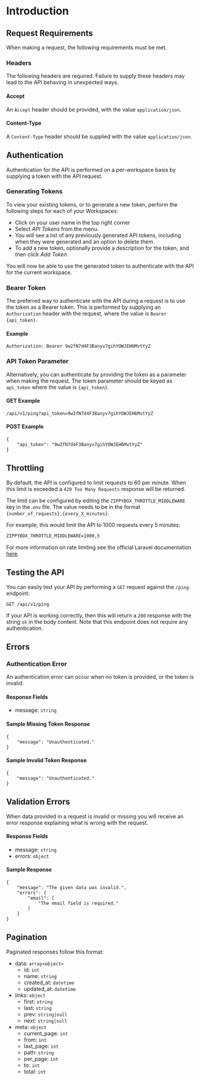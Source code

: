 # Introduction

## Request Requirements

When making a request, the following requirements must be met.

### Headers

The following headers are required. Failure to supply these headers may lead to the API behaving in unexpected ways.

#### Accept
An `Accept` header should be provided, with the value `application/json`.

#### Content-Type
A `Content-Type` header should be supplied with the value `application/json`.

## Authentication

Authentication for the API is performed on a per-workspace basis by supplying a token with the API request.

### Generating Tokens

To view your existing tokens, or to generate a new token, perform the following steps for each of your Workspaces:

  - Click on your user name in the top right corner
  - Select _API Tokens_ from the menu.
  - You will see a list of any previously generated API tokens, including when they were generated and an option to delete them.
  - To add a new token, optionally provide a description for the token, and then click _Add Token_.

You will now be able to use the generated token to authenticate with the API for the current workspace.

### Bearer Token

The preferred way to authenticate with the API during a request is to use the token as a Bearer token. This is performed by supplying an `Authorization` header with the request, where the value is `Bearer {api_token}`.

#### Example

```
Authorization: Bearer 9w2fN7d4F3Banyv7gihYOWJEH6MvtYyZ
```

### API Token Parameter

Alternatively, you can authenticate by providing the token as a parameter when making the request. The token parameter should be keyed as `api_token` where the value is `{api_token}`.

#### GET Example

```
/api/v1/ping?api_token=9w2fN7d4F3Banyv7gihYOWJEH6MvtYyZ
```

#### POST Example

```
{
    "api_token": "9w2fN7d4F3Banyv7gihYOWJEH6MvtYyZ"
}
```

## Throttling

By default, the API is configured to limit requests to 60 per minute. When this limit is exceeded a `429 Too Many Requests` response will be returned.

The limit can be configured by editing the `ZIPPYBOX_THROTTLE_MIDDLEWARE` key in the`.env` file. The value needs to be in the format `{number_of_requests},{every_X_minutes}`.

For example, this would limit the API to 1000 requests every 5 minutes:

```markdown
ZIPPYBOX_THROTTLE_MIDDLEWARE=1000,5
```

For more information on rate limiting see the official Laravel documentation [here](https://laravel.com/docs/master/routing#rate-limiting).

## Testing the API

You can easily test your API by performing a `GET` request against the `/ping` endpoint:

`GET /api/v1/ping`

If your API is working correctly, then this will return a `200` response with the string `ok` in the body content. Note that this endpoint does not require any authentication.

## Errors

### Authentication Error

An authentication error can occur when no token is provided, or the token is invalid.

#### Response Fields

- message: `string`

#### Sample Missing Token Response

```
{
    "message": "Unauthenticated."
}
```

#### Sample Invalid Token Response

```
{
    "message": "Unauthenticated."
}
```

## Validation Errors

When data provided in a request is invalid or missing you will receive an error response explaining what is wrong with the request.

#### Response Fields

- message: `string`
- errors: `object`

#### Sample Response

```
{
    "message": "The given data was invalid.",
    "errors": {
        "email": [
            "The email field is required."
        ]
    }
}
```

## Pagination

Paginated responses follow this format:

- data: `array<object>`
  - id: `int`
  - name: `string`
  - created_at: `datetime`
  - updated_at: `datetime`
- links: `object`
  - first: `string`
  - last: `string`
  - prev: `string|null`
  - next: `string|null`
- meta: `object`
  - current_page: `int`
  - from: `int`
  - last_page: `int`
  - path: `string`
  - per_page: `int`
  - to: `int`
  - total: `int`